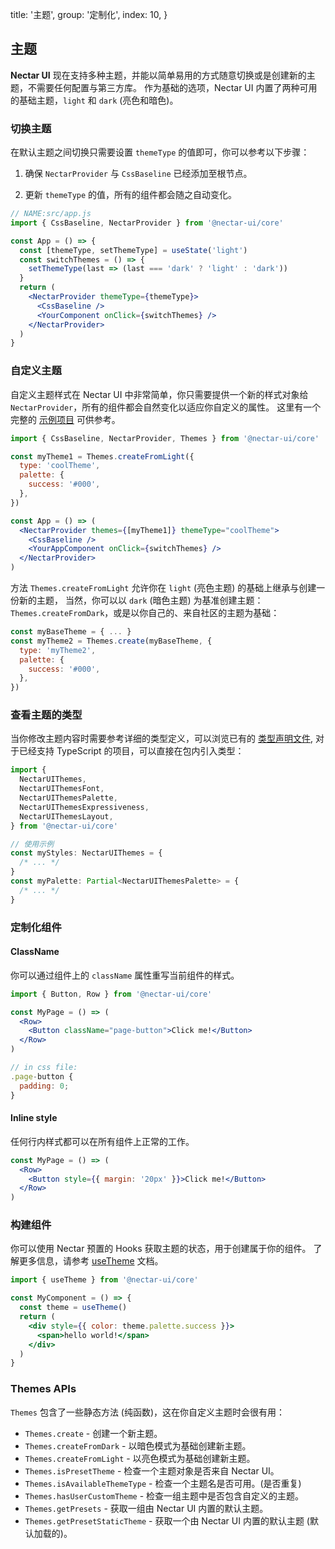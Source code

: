 
  title: '主题',
  group: '定制化',
  index: 10,
}

## 主题

**Nectar UI** 现在支持多种主题，并能以简单易用的方式随意切换或是创建新的主题，不需要任何配置与第三方库。
作为基础的选项，Nectar UI 内置了两种可用的基础主题，`light` 和 `dark` (亮色和暗色)。

### 切换主题

在默认主题之间切换只需要设置 `themeType` 的值即可，你可以参考以下步骤：

1. 确保 `NectarProvider` 与 `CssBaseline` 已经添加至根节点。

2. 更新 `themeType` 的值，所有的组件都会随之自动变化。

```jsx
// NAME:src/app.js
import { CssBaseline, NectarProvider } from '@nectar-ui/core'

const App = () => {
  const [themeType, setThemeType] = useState('light')
  const switchThemes = () => {
    setThemeType(last => (last === 'dark' ? 'light' : 'dark'))
  }
  return (
    <NectarProvider themeType={themeType}>
      <CssBaseline />
      <YourComponent onClick={switchThemes} />
    </NectarProvider>
  )
}
```

### 自定义主题

自定义主题样式在 Nectar UI 中非常简单，你只需要提供一个新的样式对象给 `NectarProvider`，所有的组件都会自然变化以适应你自定义的属性。
这里有一个完整的 [示例项目](https://github.com/nectar-org/nectar-ui/tree/master/examples/custom-themes) 可供参考。

```jsx
import { CssBaseline, NectarProvider, Themes } from '@nectar-ui/core'

const myTheme1 = Themes.createFromLight({
  type: 'coolTheme',
  palette: {
    success: '#000',
  },
})

const App = () => (
  <NectarProvider themes={[myTheme1]} themeType="coolTheme">
    <CssBaseline />
    <YourAppComponent onClick={switchThemes} />
  </NectarProvider>
)
```

方法 `Themes.createFromLight` 允许你在 `light` (亮色主题) 的基础上继承与创建一份新的主题，
当然，你可以以 `dark` (暗色主题) 为基准创建主题：`Themes.createFromDark`，或是以你自己的、来自社区的主题为基础：

```jsx
const myBaseTheme = { ... }
const myTheme2 = Themes.create(myBaseTheme, {
  type: 'myTheme2',
  palette: {
    success: '#000',
  },
})
```

### 查看主题的类型

当你修改主题内容时需要参考详细的类型定义，可以浏览已有的 [类型声明文件](https://github.com/nectar-org/nectar-ui/blob/master/components/themes/presets/index.ts),
对于已经支持 TypeScript 的项目，可以直接在包内引入类型：

```ts
import {
  NectarUIThemes,
  NectarUIThemesFont,
  NectarUIThemesPalette,
  NectarUIThemesExpressiveness,
  NectarUIThemesLayout,
} from '@nectar-ui/core'

// 使用示例
const myStyles: NectarUIThemes = {
  /* ... */
}
const myPalette: Partial<NectarUIThemesPalette> = {
  /* ... */
}
```

### 定制化组件

#### ClassName

你可以通过组件上的 `className` 属性重写当前组件的样式。

```jsx
import { Button, Row } from '@nectar-ui/core'

const MyPage = () => (
  <Row>
    <Button className="page-button">Click me!</Button>
  </Row>
)

// in css file:
.page-button {
  padding: 0;
}
```

#### Inline style

任何行内样式都可以在所有组件上正常的工作。

```jsx
const MyPage = () => (
  <Row>
    <Button style={{ margin: '20px' }}>Click me!</Button>
  </Row>
)
```

### 构建组件

你可以使用 Nectar 预置的 Hooks 获取主题的状态，用于创建属于你的组件。
了解更多信息，请参考 [useTheme](/zh-cn/hooks/use-theme) 文档。

```jsx
import { useTheme } from '@nectar-ui/core'

const MyComponent = () => {
  const theme = useTheme()
  return (
    <div style={{ color: theme.palette.success }}>
      <span>hello world!</span>
    </div>
  )
}
```

### Themes APIs

`Themes` 包含了一些静态方法 (纯函数)，这在你自定义主题时会很有用：

- `Themes.create` - 创建一个新主题。
- `Themes.createFromDark` - 以暗色模式为基础创建新主题。
- `Themes.createFromLight` - 以亮色模式为基础创建新主题。
- `Themes.isPresetTheme` - 检查一个主题对象是否来自 Nectar UI。
- `Themes.isAvailableThemeType` - 检查一个主题名是否可用。(是否重复)
- `Themes.hasUserCustomTheme` - 检查一组主题中是否包含自定义的主题。
- `Themes.getPresets` - 获取一组由 Nectar UI 内置的默认主题。
- `Themes.getPresetStaticTheme` - 获取一个由 Nectar UI 内置的默认主题 (默认加载的)。

